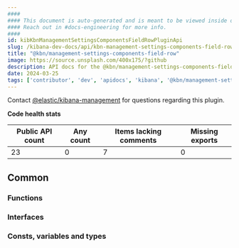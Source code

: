 ```yaml
---
####
#### This document is auto-generated and is meant to be viewed inside our experimental, new docs system.
#### Reach out in #docs-engineering for more info.
####
id: kibKbnManagementSettingsComponentsFieldRowPluginApi
slug: /kibana-dev-docs/api/kbn-management-settings-components-field-row
title: "@kbn/management-settings-components-field-row"
image: https://source.unsplash.com/400x175/?github
description: API docs for the @kbn/management-settings-components-field-row plugin
date: 2024-03-25
tags: ['contributor', 'dev', 'apidocs', 'kibana', '@kbn/management-settings-components-field-row']
---
```




Contact [@elastic/kibana-management](https://github.com/orgs/elastic/teams/kibana-management) for questions regarding this plugin.

**Code health stats**

| Public API count  | Any count | Items lacking comments | Missing exports |
|-------------------|-----------|------------------------|-----------------|
| 23 | 0 | 7 | 0 |

## Common

### Functions
<DocDefinitionList data={kbnManagementSettingsComponentsFieldRowObj.common.functions}/>

### Interfaces
<DocDefinitionList data={kbnManagementSettingsComponentsFieldRowObj.common.interfaces}/>

### Consts, variables and types
<DocDefinitionList data={kbnManagementSettingsComponentsFieldRowObj.common.misc}/>

